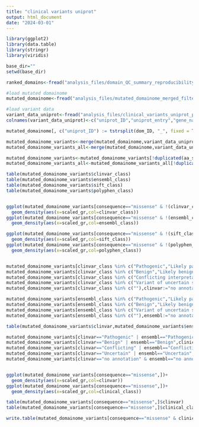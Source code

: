 ```yaml
---
title: "clinical variants uniprot"
output: html_document
date: "2024-03-01"
---
```


```r

library(ggplot2)
library(data.table)
library(stringr)
library(viridis)

base_dir=""
setwd(base_dir)

ranked_domains<-fread("analysis_files/domain_QC_summary_reproducibility_ranked.txt")

#load mutated domainome
mutated_domainome<-fread("analysis_files/mutated_domainome_merged_filtered.txt")

#load variant data
variant_data_uniprot<-fread("analysis_files/clinical_variants_uniprot_proteinAPI_domainomegenes.txt")
colnames(variant_data_uniprot)<-c("uniprot_ID","uniprot_entry","gene_name","sequence","type","begin","end","wt_aa","mut_aa","genomic_location","codon","consequence","source","str(somatic_status)","clinvar_id","exac_id","topmed_id","gnomad_id","NCITCGA_id","NCITCGA_cosmic_id","clingen_id","dbSNP_id","ensembl_id","str(sift_score)","sift_class","str(polyphen_score)","polyphen_class","clinvar_class","ensembl_class","uniprot_class","NCITCGA_class","descr")

mutated_domainome[, c("uniprot_ID") := tstrsplit(dom_ID, "_", fixed = TRUE)[1]]

mutated_domainome_variants<-merge(mutated_domainome,variant_data_uniprot,by.x=c("uniprot_ID","pos_in_uniprot","wt_aa","mut_aa"), by.y=c("uniprot_ID","begin","wt_aa","mut_aa"))
mutated_domainome_variants_all<-merge(mutated_domainome,variant_data_uniprot,by.x=c("uniprot_ID","pos_in_uniprot","wt_aa","mut_aa"), by.y=c("uniprot_ID","begin","wt_aa","mut_aa"),all.x = TRUE)

mutated_domainome_variants<-mutated_domainome_variants[!duplicated(aa_seq),]
mutated_domainome_variants_all<-mutated_domainome_variants_all[!duplicated(aa_seq),]

table(mutated_domainome_variants$clinvar_class)
table(mutated_domainome_variants$ensembl_class)
table(mutated_domainome_variants$sift_class)
table(mutated_domainome_variants$polyphen_class)


ggplot(mutated_domainome_variants[consequence=="missense" & !(clinvar_class==""),])+
  geom_density(aes(x=scaled_gr,col=clinvar_class))
ggplot(mutated_domainome_variants[consequence=="missense" & !(ensembl_class==""),])+
  geom_density(aes(x=scaled_gr,col=ensembl_class))

ggplot(mutated_domainome_variants[consequence=="missense" & !(sift_class==""),])+
  geom_density(aes(x=scaled_gr,col=sift_class))
ggplot(mutated_domainome_variants[consequence=="missense" & !(polyphen_class==""),])+
  geom_density(aes(x=scaled_gr,col=polyphen_class))


mutated_domainome_variants[clinvar_class %in% c("Pathogenic","Likely pathogenic","Risk factor"),clinvar:="Pathogenic"]
mutated_domainome_variants[clinvar_class %in% c("Benign","Likely benign"),clinvar:="Benign"]
mutated_domainome_variants[clinvar_class %in% c("Conflicting interpretations of pathogenicity"),clinvar:="Conflicting"]
mutated_domainome_variants[clinvar_class %in% c("Variant of uncertain significance"),clinvar:="Uncertain"]
mutated_domainome_variants[clinvar_class %in% c(""),clinvar:="no annotation"]

mutated_domainome_variants[ensembl_class %in% c("Pathogenic","Likely pathogenic","Risk factor"),ensembl:="Pathogenic"]
mutated_domainome_variants[ensembl_class %in% c("Benign","Likely benign"),ensembl:="Benign"]
mutated_domainome_variants[ensembl_class %in% c("Variant of uncertain significance"),ensembl:="Uncertain"]
mutated_domainome_variants[ensembl_class %in% c(""),ensembl:="no annotation"]

table(mutated_domainome_variants$clinvar,mutated_domainome_variants$ensembl)

mutated_domainome_variants[clinvar=="Pathogenic" | ensembl=="Pathogenic",clinical_class:="Pathogenic"]
mutated_domainome_variants[clinvar=="Benign" | ensembl=="Benign",clinical_class:="Benign"]
mutated_domainome_variants[clinvar=="Conflicting" | ensembl=="Conflicting",clinical_class:="Conflicting"]
mutated_domainome_variants[clinvar=="Uncertain" | ensembl=="Uncertain",clinical_class:="Uncertain"]
mutated_domainome_variants[clinvar=="no annotation" & ensembl=="no annotation",clinical_class:="no annotation"]


ggplot(mutated_domainome_variants[consequence=="missense",])+
  geom_density(aes(x=scaled_gr,col=clinvar))
ggplot(mutated_domainome_variants[consequence=="missense",])+
  geom_density(aes(x=scaled_gr,col=clinical_class))

table(mutated_domainome_variants[consequence=="missense",]$clinvar)
table(mutated_domainome_variants[consequence=="missense",]$clinical_class)

write.table(mutated_domainome_variants[consequence=="missense" & clinical_class != "no annotation",c("aa_seq","clinical_class")],file="analysis_files/clinical_variants_measured_uniprot_proteinAPI_labels.txt")


````










